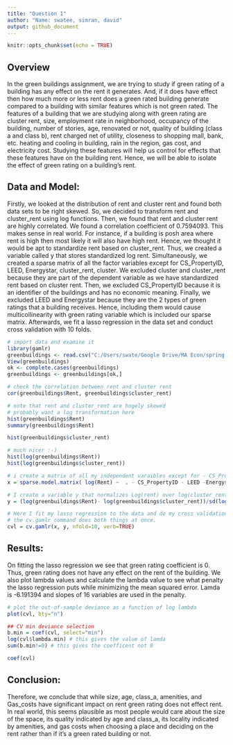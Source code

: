 ```yaml
---
title: "Question 1"
author: "Name: swatee, simran, david"
output: github_document
---
```


```r
knitr::opts_chunk$set(echo = TRUE)
```

## Overview

In the green buildings assignment, we are trying to study if green rating of a building has any effect on the rent it generates. And, if it does have effect then how much more or less rent does a green rated building generate compared to a building with similar features which is not green rated. The features of a building that we are studying along with green rating are cluster rent, size, employment rate in neighborhood, occupancy of the building, number of stories, age, renovated or not, quality of building (class a and class b), rent charged net of utility, closeness to shopping mall, bank, etc. heating and cooling in building, rain in the region, gas cost, and electricity cost. Studying these features will help us control for effects that these features have on the building rent. Hence, we will be able to isolate the effect of green rating on a building’s rent.

## Data and Model:

Firstly, we looked at the distribution of rent and cluster rent and found both data sets to be right skewed. So, we decided to transform rent and cluster_rent using log functions.
Then, we found that rent and cluster rent are highly correlated. We found a correlation coefficient of 0.7594093. This makes sense in real world. For instance, if a building is posh area where rent is high then most likely it will also have high rent. Hence, we thought it would be apt to standardize rent based on cluster_rent. Thus, we created a variable called y that stores standardized log rent.
Simultaneously, we created a sparse matrix of all the factor variables except for CS_PropertyID, LEED, Energystar, cluster_rent, cluster. We excluded cluster and cluster_rent because they are part of the dependent variable as we have standardized rent based on cluster rent. Then, we excluded CS_PropertyID because it is an identifier of the buildings and has no economic meaning. Finally, we excluded LEED and Energystar because they are the 2 types of green ratings that a building receives. Hence, including them would cause multicollinearity with green rating variable which is included our sparse matrix.
Afterwards, we fit a lasso regression in the data set and conduct cross validation with 10 folds.

```r
# import data and examine it
library(gamlr) 
greenbuildings <- read.csv("C:/Users/swate/Google Drive/MA Econ/spring 2020 classes/data mining/hw 3/greenbuildings.csv")
View(greenbuildings)
ok <- complete.cases(greenbuildings)
greenbuildings <- greenbuildings[ok,]

# check the correlation between rent and cluster rent
cor(greenbuildings$Rent, greenbuildings$cluster_rent)

# note that rent and cluster_rent are hugely skewed
# probably want a log transformation here
hist(greenbuildings$Rent)
summary(greenbuildings$Rent)

hist(greenbuildings$cluster_rent)

# much nicer :-)
hist(log(greenbuildings$Rent))
hist(log(greenbuildings$cluster_rent))

# i create a matrix of all my independent varaibles except for - CS_PropertyID - LEED -Energystar -cluster_rent -cluster  to make it easily readable for gamlr commands.
x = sparse.model.matrix( log(Rent) ~  . - CS_PropertyID - LEED -Energystar -cluster_rent -cluster , data=greenbuildings)[,-1] 

# I create a variable y that normalizes Log(rent) over log(cluster_rent)
y = (log(greenbuildings$Rent)- log(greenbuildings$cluster_rent))/sd(log(greenbuildings$cluster_rent))

# Here I fit my lasso regression to the data and do my cross validation of k=10 n folds
# the cv.gamlr command does both things at once.
cvl = cv.gamlr(x, y, nfold=10, verb=TRUE)
```

## Results:

On fitting the lasso regression we see that green rating coefficient is 0. Thus, green rating does not have any effect on the rent of the building.
We also plot lambda values and calculate the lambda value to see what penalty the lasso regression puts while minimizing the mean squared error. Lamda is -6.191394 and slopes of 16 variables are used in the penalty.

```r
# plot the out-of-sample deviance as a function of log lambda
plot(cvl, bty="n")

## CV min deviance selection
b.min = coef(cvl, select="min")
log(cvl$lambda.min) # this gives the value of lamda
sum(b.min!=0) # this gives the coefficent not 0

coef(cvl)
```

## Conclusion:

Therefore, we conclude that while size, age, class_a, amenities, and Gas_costs have significant impact on rent green rating does not effect rent. In real world, this seems plausible as most people would care about the size of the space, its quality indicated by age and class_a, its locality indicated by amenities, and gas costs when choosing a place and deciding on the rent rather than if it’s a green rated building or not.

